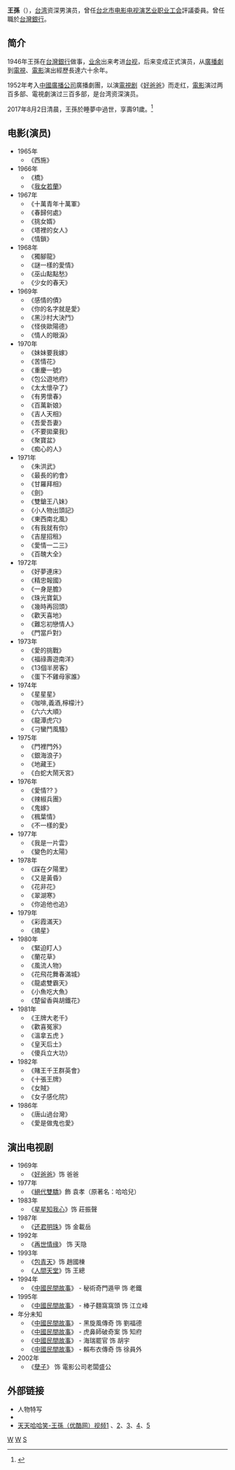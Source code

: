 {{藝人
| 姓名 =王孫 
| 類型 = 男演員
| 圖片 = 
| 圖片簡介 = 
| 圖片尺寸 = 
| 原名 = 
| 英文名 = Wang Sun
| 出生日期 = 1925年12月6日
| 出生地點 =
| 逝世日期 = {{death_date_and _age|2017|8|2|1925|12|6}}
| 逝世地點 = {{TWN}}台北
| 國籍 = {{ROC}}
| 樂器 =
| 職業 = [[演員|演員]]
| 語言 =[[國語|國語]]
| 出道日期 = 1940年
| 活躍年代 = 1940年~2017年<ref>{{Cite web |url=https://www.nownews.com/news/20170812/2598656 |title=資深藝人王孫睡夢中安詳過世　享年93歲 |accessdate=2017-08-13 |archive-date=2017-08-13 |archive-url=https://web.archive.org/web/20170813104939/https://www.nownews.com/news/20170812/2598656 |dead-url=no }}</ref>
| 唱片公司 = 
| 經紀公司 =
| 相關團體 = 
| imdb = 2435347
}} 
'''王孫'''（{{bd|1925年|12月6日|2017年|8月2日|catIdx=T}}），[[台湾|台湾]]资深男演员，曾任[[台北市电影电视演艺业职业工会|台北市电影电视演艺业职业工会]]評議委員。曾任職於[[台灣銀行|台灣銀行]]。

==简介==
1946年王孫在[[台灣銀行|台灣銀行]]做事，[[业余|业余]]出来考进[[台视|台视]]，后来变成正式演员，从[[廣播劇|廣播劇]]到[[電視|電視]]、[[電影|電影]]演出經歷長達六十余年。

1952年考入[[中國廣播公司|中國廣播公司]]廣播劇團，以演[[電視剧|電視剧]]《[[好爸爸_(電視劇)|好爸爸]]》而走红，[[電影|電影]]演过两百多部、電視劇演过三百多部，是台湾资深演员。

2017年8月2日清晨，王孫於睡夢中過世，享壽91歲。<ref>{{Cite web |url=https://www.nownews.com/news/20170812/2598656 |title=資深藝人王孫睡夢中安詳過世 享年93歲 |accessdate=2017-08-13 |archive-date=2017-08-13 |archive-url=https://web.archive.org/web/20170813104939/https://www.nownews.com/news/20170812/2598656 |dead-url=no }}</ref>

==电影(演员)==
*1965年
**《西施》
*1966年
**《橋》
**《[[我女若蘭|我女若蘭]]》
*1967年
**《十萬青年十萬軍》
**《春歸何處》
**《挑女婿》
**《塔裡的女人》 
**《情鎖》
*1968年
**《獨腳龍》 
**《謎一樣的愛情》
**《巫山點點愁》
**《少女的春天》
*1969年
**《感情的債》
**《你的名字就是愛》
**《黑沙村大決鬥》
**《怪俠歐陽德》
**《情人的眼淚》
*1970年
**《妹妹要我嫁》
**《苦情花》
**《重慶一號》
**《包公遊地府》
**《太太懷孕了》
**《有男懷春》
**《百萬新娘》
**《吉人天相》
**《吾愛吾妻》
**《不要拋棄我》
**《聚寶盆》
**《痴心的人》
*1971年
**《朱洪武》
**《最長的約會》
**《甘羅拜相》
**《劍》
**《雙鎗王八妹》
**《小人物出頭記》
**《東西南北風》
**《有我就有你》
**《吉屋招租》
**《愛情一二三》
**《百醜大全》
*1972年
**《好夢連床》
**《精忠報國》
**《一身是膽》
**《珠光寶氣》
**《幾時再回頭》
**《歡天喜地》
**《難忘初戀情人》
**《門當戶對》
*1973年
**《愛的挑戰》
**《福祿壽遊南洋》
**《13個半房客》
**《蛋下不雞母家誰》
*1974年
**《星星星》
**《咖啡,義酒,檸檬汁》
**《六六大順》
**《龍潭虎穴》
**《刁蠻鬥風騷》
*1975年
**《門裡門外》 
**《銀海浪子》 
**《地藏王》
**《白蛇大鬧天宮》 
*1976年
**《愛情?? 》 
**《辣椒兵團》
**《鬼嫁》
**《楓葉情》
**《不一樣的愛》 
*1977年
**《我是一片雲》
**《變色的太陽》
*1978年
**《踩在夕陽里》
**《又是黃昏》
**《花非花》
**《翠湖寒》
**《你追他也追》
*1979年
**《彩霞滿天》
**《摘星》
*1980年
**《緊迫盯人》
**《蘭花草》
**《風流人物》
**《花飛花舞春滿城》
**《龍處雙霸天》
**《小魚吃大魚》
**《楚留香與胡鐵花》
*1981年
**《王牌大老千》
**《歡喜冤家》
**《溫拿五虎 》
**《皇天后土》
**《傻兵立大功》
*1982年
**《賭王千王群英會》
**《十張王牌》
**《女賊》
**《女子感化院》
*1986年
**《唐山過台灣》
**《愛是做鬼也愛》

==演出电视剧==
*1969年
**《[[好爸爸_(電視劇)|好爸爸]]》饰 爸爸
*1977年
**《[[絕代雙驕_(電視劇)|絕代雙驕]]》飾 袁孝（原著名：哈哈兒）
*1983年
**《[[星星知我心|星星知我心]]》饰 莊振聲
*1987年
**《[[还君明珠_(电视剧)|还君明珠]]》饰 金載岳
*1992年 
**《[[再世情缘|再世情缘]]》 饰 天隐
*1993年
**《[[包青天_(1993年電視劇)|包青天]]》饰 趙國棟
**《[[人間天堂|人間天堂]]》饰 王總
*1994年
**《[[中國民間故事|中國民間故事]]》 - 秘術奇門遁甲 饰 老鐵
*1995年
**《[[中國民間故事|中國民間故事]]》 - 棒子麵窩窩頭 饰 江立峰
*年分未知
**《[[中國民間故事|中國民間故事]]》 - 黑旋風傳奇 饰 劉福德
**《[[中國民間故事|中國民間故事]]》 - 虎鼻師破奇案 饰 知府
**《[[中國民間故事|中國民間故事]]》 - 海瑞罷官 饰 胡宇
**《[[中國民間故事|中國民間故事]]》 - 賴布衣傳奇 饰 徐員外
*2002年
**《[[孽子_(電視劇)|孽子]]》 饰 電影公司老闆盛公

==外部链接==
*人物特写
*{{hkmdb name|14772|王孫}}
*[http://v.youku.com/v_show/id_XMTk1NDk4Njky.html 天天哈哈笑-王孫（优酷网）视频1] {{Wayback|url=http://v.youku.com/v_show/id_XMTk1NDk4Njky.html |date=20170808185840 }}、[http://v.youku.com/v_show/id_XMTk1NTE3NTQ0.html 2]、[http://v.youku.com/v_show/id_XMTk1NTY2NTk2.html 3]、[http://v.youku.com/v_show/id_XMTk1NTY2NjA0.html 4]、[http://v.youku.com/v_show/id_XMTk1NTY2MTEy.html 5]

[[Category:臺灣電視男演員|W]]
[[Category:臺灣電影男演員|W]]
[[Category:王姓|S]]
